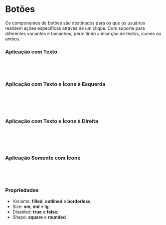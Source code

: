 





<Meta title="Ccomponents/Button" of={ButtonStories} />

# Botões


<Canvas of={ButtonStories.AllSizes} />

Os componentes de botões são destinados para os que os usuários realizem ações específicas através de um clique. Com suporte para diferentes variantes e tamanhos, permitindo a inserção de textos, ícones ou ambos.


### Aplicação com Texto

```jsx
<Button.Root>
  <Button.Text text="Button" />
</Button.Root>
```

<Canvas of={ButtonStories.Default} />

### Aplicação com Texto e Ícone à Esquerda

```jsx
<Button.Root>
  <Button.Icon name="FaAngleLeft" />
  <Button.Text text="Button" />
</Button.Root>
```

<Canvas of={ButtonStories.IconLeft} />

### Aplicação com Texto e Ícone à Direita

```jsx
<Button.Root>
  <Button.Text text="Button" />
  <Button.Icon name="FaAngleLeft" />
</Button.Root>
```

<Canvas of={ButtonStories.IconRight} />

### Aplicação Somente com Ícone

```jsx
<Button.Root>
  <Button.Icon name="FaUser" />
</Button.Root>
```
<Canvas of={ButtonStories.OnlyIcon} />

### Propriedades

- Variants: **filled**, **outlined** e **borderless**;
- Size: **sm**, **md** e **lg**;
- Disabled: **true** e **false**;
- Shape: **square** e **rounded**


